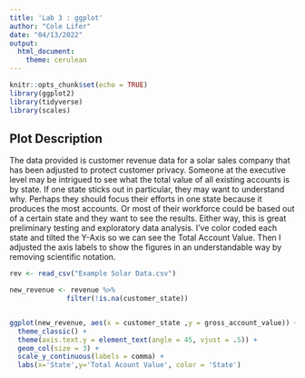 ---
title: 'Lab 3 : ggplot'
author: "Cole Lifer"
date: "04/13/2022"
output: 
  html_document: 
    theme: cerulean
---

```{r setup, message=FALSE}
knitr::opts_chunk$set(echo = TRUE)
library(ggplot2)
library(tidyverse)
library(scales)
```

## Plot Description

The data provided is customer revenue data for a solar sales company that has been adjusted to protect customer privacy. Someone at the executive level may be intrigued to see what the total value of all existing accounts is by state. If one state sticks out in particular, they may want to understand why. Perhaps they should focus their efforts in one state because it produces the most accounts. Or most of their workforce could be based out of a certain state and they want to see the results. Either way, this is great preliminary testing and exploratory data analysis. I've color coded each state and tilted the Y-Axis so we can see the Total Account Value. Then I adjusted the axis labels to show the figures in an understandable way by removing scientific notation.


```{r Solar Data, message=FALSE}

rev <- read_csv("Example Solar Data.csv") 

new_revenue <- revenue %>%                                      
              filter(!is.na(customer_state))


ggplot(new_revenue, aes(x = customer_state ,y = gross_account_value)) + 
  theme_classic() +
  theme(axis.text.y = element_text(angle = 45, vjust = .5)) +
  geom_col(size = 3) +
  scale_y_continuous(labels = comma) +
  labs(x='State',y='Total Acount Value', color = 'State')

```

